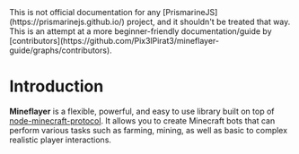  
<Callout type="warning" emoji="⚠️">
  This is not official documentation for any [PrismarineJS](https://prismarinejs.github.io/) project, and it shouldn't be treated that way. This is an attempt at a more beginner-friendly documentation/guide by [contributors](https://github.com/Pix3lPirat3/mineflayer-guide/graphs/contributors).
</Callout>

# Introduction

**Mineflayer** is a flexible, powerful, and easy to use library built on top of [node-minecraft-protocol](https://github.com/PrismarineJS/node-minecraft-protocol). It allows you to create Minecraft bots that can perform various tasks such as farming, mining, as well as basic to complex realistic player interactions.
